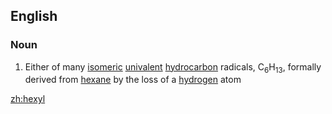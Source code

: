 ==English==

===Noun===
{{en-noun}}

# {{context|organic chemistry|lang=en}} Either of many [[isomeric]] [[univalent]] [[hydrocarbon]] radicals, C<sub>6</sub>H<sub>13</sub>, formally derived from [[hexane]] by the loss of a [[hydrogen]] atom

[[zh:hexyl]]